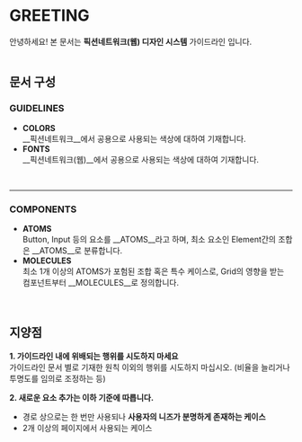 <Meta title="Introduction|Greeting" />

# GREETING

안녕하세요! 본 문서는 __픽션네트워크(웹) 디자인 시스템__ 가이드라인 입니다.  
<br />

## 문서 구성  
### GUIDELINES  

- __COLORS__  
__픽션네트워크__에서 공용으로 사용되는 색상에 대하여 기재합니다.
- __FONTS__  
__픽션네트워크(웹)__에서 공용으로 사용되는 색상에 대하여 기재합니다.  

<br />
<hr />

### COMPONENTS
- __ATOMS__  
Button, Input 등의 요소를 __ATOMS__라고 하며, 최소 요소인 Element간의 조합은 __ATOMS__로 분류합니다.
- __MOLECULES__    
최소 1개 이상의 ATOMS가 포험된 조합 혹은 특수 케이스로, Grid의 영향을 받는 컴포넌트부터 __MOLECULES__로 정의합니다.  
<br /><br />


## 지양점
__1. 가이드라인 내에 위배되는 행위를 시도하지 마세요__  
가이드라인 문서 별로 기재한 원칙 이외의 행위를 시도하지 마십시오. (비율을 늘리거나 투명도를 임의로 조정하는 등)

__2. 새로운 요소 추가는 이하 기준에 따릅니다.__
- 경로 상으로는 한 번만 사용되나 __사용자의 니즈가 분명하게 존재하는 케이스__
- 2개 이상의 페이지에서 사용되는 케이스